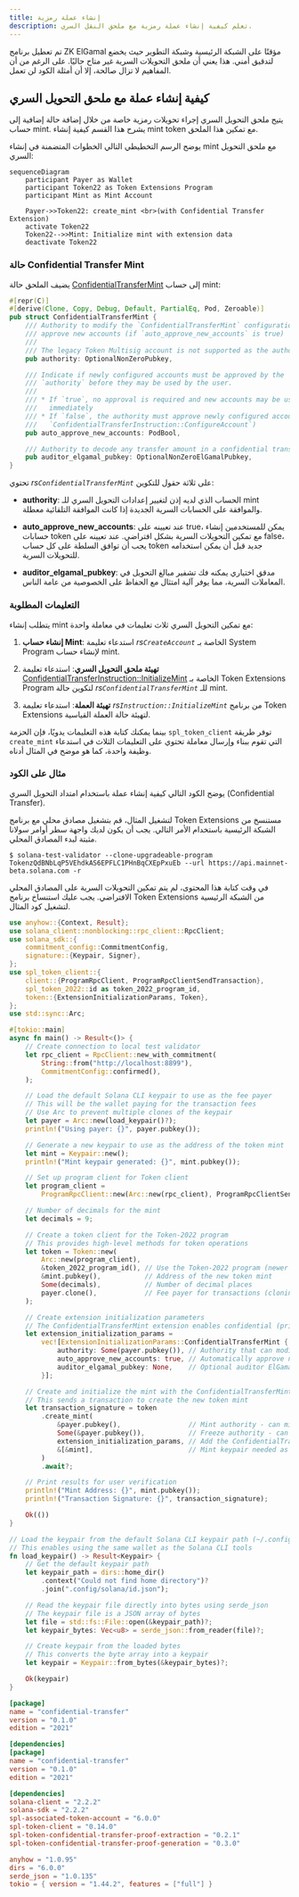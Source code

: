 ```yaml
---
title: إنشاء عملة رمزية
description: تعلم كيفية إنشاء عملة رمزية مع ملحق النقل السري.
---
```


<Callout type="warn">
  تم تعطيل برنامج ZK ElGamal مؤقتًا على الشبكة الرئيسية وشبكة التطوير حيث يخضع
  لتدقيق أمني. هذا يعني أن ملحق التحويلات السرية غير متاح حاليًا. على الرغم من
  أن المفاهيم لا تزال صالحة، إلا أن أمثلة الكود لن تعمل.
</Callout>

## كيفية إنشاء عملة مع ملحق التحويل السري

يتيح ملحق التحويل السري إجراء تحويلات رمزية خاصة من خلال إضافة حالة إضافية إلى
حساب mint. يشرح هذا القسم كيفية إنشاء mint token مع تمكين هذا الملحق.

يوضح الرسم التخطيطي التالي الخطوات المتضمنة في إنشاء mint مع ملحق التحويل السري:

```mermaid title="Create Mint with Confidential Transfer Extension"
sequenceDiagram
    participant Payer as Wallet
    participant Token22 as Token Extensions Program
    participant Mint as Mint Account

    Payer->>Token22: create_mint <br>(with Confidential Transfer Extension)
    activate Token22
    Token22-->>Mint: Initialize mint with extension data
    deactivate Token22
```

### حالة Confidential Transfer Mint

يضيف الملحق حالة
[ConfidentialTransferMint](https://github.com/solana-program/token-2022/blob/efd0c957fefbd79882d77df5fb2dac88c001249c/program/src/extension/confidential_transfer/mod.rs#L48-L69)
إلى حساب mint:

```rust title="Confidential Mint State"
#[repr(C)]
#[derive(Clone, Copy, Debug, Default, PartialEq, Pod, Zeroable)]
pub struct ConfidentialTransferMint {
    /// Authority to modify the `ConfidentialTransferMint` configuration and to
    /// approve new accounts (if `auto_approve_new_accounts` is true)
    ///
    /// The legacy Token Multisig account is not supported as the authority
    pub authority: OptionalNonZeroPubkey,

    /// Indicate if newly configured accounts must be approved by the
    /// `authority` before they may be used by the user.
    ///
    /// * If `true`, no approval is required and new accounts may be used
    ///   immediately
    /// * If `false`, the authority must approve newly configured accounts (see
    ///   `ConfidentialTransferInstruction::ConfigureAccount`)
    pub auto_approve_new_accounts: PodBool,

    /// Authority to decode any transfer amount in a confidential transfer.
    pub auditor_elgamal_pubkey: OptionalNonZeroElGamalPubkey,
}
```

تحتوي _rs`ConfidentialTransferMint`_ على ثلاثة حقول للتكوين:

- **authority**: الحساب الذي لديه إذن لتغيير إعدادات التحويل السري للـ mint
  والموافقة على الحسابات السرية الجديدة إذا كانت الموافقة التلقائية معطلة.

- **auto_approve_new_accounts**: عند تعيينه على true، يمكن للمستخدمين إنشاء
  حسابات token مع تمكين التحويلات السرية بشكل افتراضي. عند تعيينه على false، يجب
  أن توافق السلطة على كل حساب token جديد قبل أن يمكن استخدامه للتحويلات السرية.

- **auditor_elgamal_pubkey**: مدقق اختياري يمكنه فك تشفير مبالغ التحويل في
  المعاملات السرية، مما يوفر آلية امتثال مع الحفاظ على الخصوصية من عامة الناس.

### التعليمات المطلوبة

يتطلب إنشاء mint مع تمكين التحويل السري ثلاث تعليمات في معاملة واحدة:

1. **إنشاء حساب Mint**: استدعاء تعليمة _rs`CreateAccount`_ الخاصة بـ System
   Program لإنشاء حساب mint.

2. **تهيئة ملحق التحويل السري**: استدعاء تعليمة
   [ConfidentialTransferInstruction::InitializeMint](https://github.com/solana-program/token-2022/blob/efd0c957fefbd79882d77df5fb2dac88c001249c/program/src/extension/confidential_transfer/processor.rs#L48)
   الخاصة بـ Token Extensions Program لتكوين حالة _rs`ConfidentialTransferMint`_
   للـ mint.

3. **تهيئة العملة**: استدعاء تعليمة _rs`Instruction::InitializeMint`_ من برنامج
   Token Extensions لتهيئة حالة العملة القياسية.

بينما يمكنك كتابة هذه التعليمات يدويًا، فإن الحزمة `spl_token_client` توفر طريقة
`create_mint` التي تقوم ببناء وإرسال معاملة تحتوي على التعليمات الثلاث في
استدعاء وظيفة واحدة، كما هو موضح في المثال أدناه.

### مثال على الكود

يوضح الكود التالي كيفية إنشاء عملة باستخدام امتداد التحويل السري (Confidential
Transfer).

لتشغيل المثال، قم بتشغيل مصادق محلي مع برنامج Token Extensions مستنسخ من الشبكة
الرئيسية باستخدام الأمر التالي. يجب أن يكون لديك واجهة سطر أوامر سولانا مثبتة
لبدء المصادق المحلي.

```terminal
$ solana-test-validator --clone-upgradeable-program TokenzQdBNbLqP5VEhdkAS6EPFLC1PHnBqCXEpPxuEb --url https://api.mainnet-beta.solana.com -r
```

<Callout type="info">
  في وقت كتابة هذا المحتوى، لم يتم تمكين التحويلات السرية على المصادق المحلي
  الافتراضي. يجب عليك استنساخ برنامج Token Extensions من الشبكة الرئيسية لتشغيل
  كود المثال.
</Callout>

<CodeTabs>

```rust !! title="main.rs"
use anyhow::{Context, Result};
use solana_client::nonblocking::rpc_client::RpcClient;
use solana_sdk::{
    commitment_config::CommitmentConfig,
    signature::{Keypair, Signer},
};
use spl_token_client::{
    client::{ProgramRpcClient, ProgramRpcClientSendTransaction},
    spl_token_2022::id as token_2022_program_id,
    token::{ExtensionInitializationParams, Token},
};
use std::sync::Arc;

#[tokio::main]
async fn main() -> Result<()> {
    // Create connection to local test validator
    let rpc_client = RpcClient::new_with_commitment(
        String::from("http://localhost:8899"),
        CommitmentConfig::confirmed(),
    );

    // Load the default Solana CLI keypair to use as the fee payer
    // This will be the wallet paying for the transaction fees
    // Use Arc to prevent multiple clones of the keypair
    let payer = Arc::new(load_keypair()?);
    println!("Using payer: {}", payer.pubkey());

    // Generate a new keypair to use as the address of the token mint
    let mint = Keypair::new();
    println!("Mint keypair generated: {}", mint.pubkey());

    // Set up program client for Token client
    let program_client =
        ProgramRpcClient::new(Arc::new(rpc_client), ProgramRpcClientSendTransaction);

    // Number of decimals for the mint
    let decimals = 9;

    // Create a token client for the Token-2022 program
    // This provides high-level methods for token operations
    let token = Token::new(
        Arc::new(program_client),
        &token_2022_program_id(), // Use the Token-2022 program (newer version with extensions)
        &mint.pubkey(),           // Address of the new token mint
        Some(decimals),           // Number of decimal places
        payer.clone(),            // Fee payer for transactions (cloning Arc, not keypair)
    );

    // Create extension initialization parameters
    // The ConfidentialTransferMint extension enables confidential (private) transfers of tokens
    let extension_initialization_params =
        vec![ExtensionInitializationParams::ConfidentialTransferMint {
            authority: Some(payer.pubkey()), // Authority that can modify confidential transfer settings
            auto_approve_new_accounts: true, // Automatically approve new confidential accounts
            auditor_elgamal_pubkey: None,    // Optional auditor ElGamal public key
        }];

    // Create and initialize the mint with the ConfidentialTransferMint extension
    // This sends a transaction to create the new token mint
    let transaction_signature = token
        .create_mint(
            &payer.pubkey(),                 // Mint authority - can mint new tokens
            Some(&payer.pubkey()),           // Freeze authority - can freeze token accounts
            extension_initialization_params, // Add the ConfidentialTransferMint extension
            &[&mint],                        // Mint keypair needed as signer
        )
        .await?;

    // Print results for user verification
    println!("Mint Address: {}", mint.pubkey());
    println!("Transaction Signature: {}", transaction_signature);

    Ok(())
}

// Load the keypair from the default Solana CLI keypair path (~/.config/solana/id.json)
// This enables using the same wallet as the Solana CLI tools
fn load_keypair() -> Result<Keypair> {
    // Get the default keypair path
    let keypair_path = dirs::home_dir()
        .context("Could not find home directory")?
        .join(".config/solana/id.json");

    // Read the keypair file directly into bytes using serde_json
    // The keypair file is a JSON array of bytes
    let file = std::fs::File::open(&keypair_path)?;
    let keypair_bytes: Vec<u8> = serde_json::from_reader(file)?;

    // Create keypair from the loaded bytes
    // This converts the byte array into a keypair
    let keypair = Keypair::from_bytes(&keypair_bytes)?;

    Ok(keypair)
}
```

```toml !! title="Cargo.toml"
[package]
name = "confidential-transfer"
version = "0.1.0"
edition = "2021"

[dependencies]
[package]
name = "confidential-transfer"
version = "0.1.0"
edition = "2021"

[dependencies]
solana-client = "2.2.2"
solana-sdk = "2.2.2"
spl-associated-token-account = "6.0.0"
spl-token-client = "0.14.0"
spl-token-confidential-transfer-proof-extraction = "0.2.1"
spl-token-confidential-transfer-proof-generation = "0.3.0"

anyhow = "1.0.95"
dirs = "6.0.0"
serde_json = "1.0.135"
tokio = { version = "1.44.2", features = ["full"] }
```

</CodeTabs>
